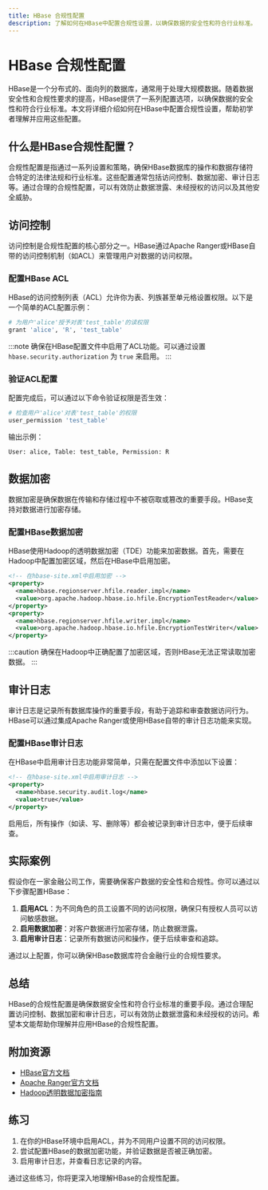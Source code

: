 ```yaml
---
title: HBase 合规性配置
description: 了解如何在HBase中配置合规性设置，以确保数据的安全性和符合行业标准。
---
```


# HBase 合规性配置

HBase是一个分布式的、面向列的数据库，通常用于处理大规模数据。随着数据安全性和合规性要求的提高，HBase提供了一系列配置选项，以确保数据的安全性和符合行业标准。本文将详细介绍如何在HBase中配置合规性设置，帮助初学者理解并应用这些配置。

## 什么是HBase合规性配置？

合规性配置是指通过一系列设置和策略，确保HBase数据库的操作和数据存储符合特定的法律法规和行业标准。这些配置通常包括访问控制、数据加密、审计日志等。通过合理的合规性配置，可以有效防止数据泄露、未经授权的访问以及其他安全威胁。

## 访问控制

访问控制是合规性配置的核心部分之一。HBase通过Apache Ranger或HBase自带的访问控制机制（如ACL）来管理用户对数据的访问权限。

### 配置HBase ACL

HBase的访问控制列表（ACL）允许你为表、列族甚至单元格设置权限。以下是一个简单的ACL配置示例：

```bash
# 为用户'alice'授予对表'test_table'的读权限
grant 'alice', 'R', 'test_table'
```

:::note
确保在HBase配置文件中启用了ACL功能。可以通过设置 `hbase.security.authorization` 为 `true` 来启用。
:::

### 验证ACL配置

配置完成后，可以通过以下命令验证权限是否生效：

```bash
# 检查用户'alice'对表'test_table'的权限
user_permission 'test_table'
```

输出示例：

```
User: alice, Table: test_table, Permission: R
```

## 数据加密

数据加密是确保数据在传输和存储过程中不被窃取或篡改的重要手段。HBase支持对数据进行加密存储。

### 配置HBase数据加密

HBase使用Hadoop的透明数据加密（TDE）功能来加密数据。首先，需要在Hadoop中配置加密区域，然后在HBase中启用加密。

```xml
<!-- 在hbase-site.xml中启用加密 -->
<property>
  <name>hbase.regionserver.hfile.reader.impl</name>
  <value>org.apache.hadoop.hbase.io.hfile.EncryptionTestReader</value>
</property>
<property>
  <name>hbase.regionserver.hfile.writer.impl</name>
  <value>org.apache.hadoop.hbase.io.hfile.EncryptionTestWriter</value>
</property>
```

:::caution
确保在Hadoop中正确配置了加密区域，否则HBase无法正常读取加密数据。
:::

## 审计日志

审计日志是记录所有数据库操作的重要手段，有助于追踪和审查数据访问行为。HBase可以通过集成Apache Ranger或使用HBase自带的审计日志功能来实现。

### 配置HBase审计日志

在HBase中启用审计日志功能非常简单，只需在配置文件中添加以下设置：

```xml
<!-- 在hbase-site.xml中启用审计日志 -->
<property>
  <name>hbase.security.audit.log</name>
  <value>true</value>
</property>
```

启用后，所有操作（如读、写、删除等）都会被记录到审计日志中，便于后续审查。

## 实际案例

假设你在一家金融公司工作，需要确保客户数据的安全性和合规性。你可以通过以下步骤配置HBase：

1. **启用ACL**：为不同角色的员工设置不同的访问权限，确保只有授权人员可以访问敏感数据。
2. **启用数据加密**：对客户数据进行加密存储，防止数据泄露。
3. **启用审计日志**：记录所有数据访问和操作，便于后续审查和追踪。

通过以上配置，你可以确保HBase数据库符合金融行业的合规性要求。

## 总结

HBase的合规性配置是确保数据安全性和符合行业标准的重要手段。通过合理配置访问控制、数据加密和审计日志，可以有效防止数据泄露和未经授权的访问。希望本文能帮助你理解并应用HBase的合规性配置。

## 附加资源

- [HBase官方文档](https://hbase.apache.org/)
- [Apache Ranger官方文档](https://ranger.apache.org/)
- [Hadoop透明数据加密指南](https://hadoop.apache.org/docs/current/hadoop-project-dist/hadoop-hdfs/TransparentEncryption.html)

## 练习

1. 在你的HBase环境中启用ACL，并为不同用户设置不同的访问权限。
2. 尝试配置HBase的数据加密功能，并验证数据是否被正确加密。
3. 启用审计日志，并查看日志记录的内容。

通过这些练习，你将更深入地理解HBase的合规性配置。